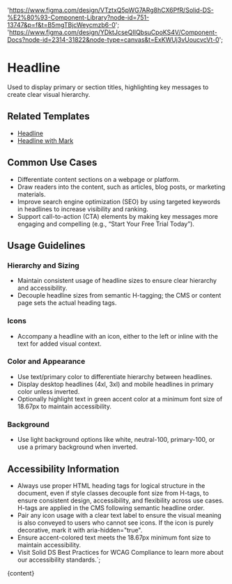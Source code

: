 

  'https://www.figma.com/design/VTztxQ5pWG7ARg8hCX6PfR/Solid-DS-%E2%80%93-Component-Library?node-id=751-13747&p=f&t=B5mgTBjcWeycmzb6-0';
  'https://www.figma.com/design/YDktJcseQIIQbsuCpoKS4V/Component-Docs?node-id=2314-31822&node-type=canvas&t=ExKWUj3vUoucvcVt-0';

# Headline

Used to display primary or section titles, highlighting key messages to create clear visual hierarchy.

<DefaultStory />

<DocumentationLinks storybookLink="${storybookLink}" figmaLibrary="${figmaLibrary}" figmaDocs="${figmaDocs}" />

## Related Templates

- [Headline](/?path=/docs/templates-headline--docs)
- [Headline with Mark](/?path=/docs/templates-mark--docs)

## Common Use Cases

- Differentiate content sections on a webpage or platform.
- Draw readers into the content, such as articles, blog posts, or marketing materials.
- Improve search engine optimization (SEO) by using targeted keywords in headlines to increase visibility and ranking.
- Support call-to-action (CTA) elements by making key messages more engaging and compelling (e.g., “Start Your Free Trial Today”).

## Usage Guidelines

### Hierarchy and Sizing

- Maintain consistent usage of headline sizes to ensure clear hierarchy and accessibility.
- Decouple headline sizes from semantic H-tagging; the CMS or content page sets the actual heading tags.

### Icons

- Accompany a headline with an icon, either to the left or inline with the text for added visual context.

### Color and Appearance

- Use text/primary color to differentiate hierarchy between headlines.
- Display desktop headlines (4xl, 3xl) and mobile headlines in primary color unless inverted.
- Optionally highlight text in green accent color at a minimum font size of 18.67px to maintain accessibility.

### Background

- Use light background options like white, neutral-100, primary-100, or use a primary background when inverted.

## Accessibility Information

- Always use proper HTML heading tags for logical structure in the document, even if style classes decouple font size from H-tags, to ensure consistent design, accessibility, and flexibility across use cases. H-tags are applied in the CMS following semantic headline order.
- Pair any icon usage with a clear text label to ensure the visual meaning is also conveyed to users who cannot see icons. If the icon is purely decorative, mark it with aria-hidden="true".
- Ensure accent-colored text meets the 18.67px minimum font size to maintain accessibility.
- Visit <sd-link href="https://www.figma.com/design/YDktJcseQIIQbsuCpoKS4V/Component-Docs?node-id=10708-5011&t=Z1FxSGWkmXG5r5sw-4" target="_blank">Solid DS Best Practices for WCAG Compliance</sd-link> to learn more about our accessibility standards.`;

<Meta title="Styles/sd-headline/Overview" />

<OverviewFormatter story={HeadlineStories.Default}>{content}</OverviewFormatter>
